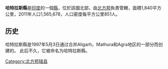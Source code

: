 '''哈特拉斯縣'''是[[印度|印度]]的一個[[縣|縣]]，位於該國北部，由[[北方邦|北方邦]]負責管轄，面積1,840平方公里，2011年人口1,565,678，人口密度每平方公里851人。

== 历史 ==
哈特拉斯縣是1997年5月3日通过合并Aligarh，Mathura和Agra地区的一部分而创建的。 此后不久，它被命名为哈特拉斯縣。
{{coord|27|36|N|78|03|E|type:adm3rd_source:itwiki|display=title}}

{{北方邦行政区划小作品}}
[[Category:北方邦辖县|Category:北方邦辖县]]